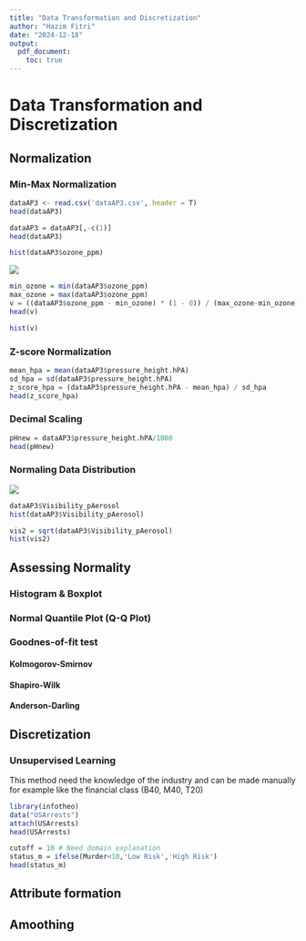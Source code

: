 ```yaml
---
title: "Data Transformation and Discretization"
author: "Hazim Fitri"
date: "2024-12-18"
output:
  pdf_document:
    toc: true
---
```


# Data Transformation and Discretization

## Normalization

### Min-Max Normalization

```r
dataAP3 <- read.csv('dataAP3.csv', header = T)
head(dataAP3)
```

```r
dataAP3 = dataAP3[,-c(1)]
head(dataAP3)
```

```r
hist(dataAP3$ozone_ppm)
```

![](images/clipboard-1994882794.png)

```r
min_ozone = min(dataAP3$ozone_ppm)
max_ozone = max(dataAP3$ozone_ppm)
v = ((dataAP3$ozone_ppm - min_ozone) * (1 - 0)) / (max_ozone-min_ozone)
head(v)
```

```r
hist(v)
```

### Z-score Normalization

```r
mean_hpa = mean(dataAP3$pressure_height.hPA)
sd_hpa = sd(dataAP3$pressure_height.hPA)
z_score_hpa = (dataAP3$pressure_height.hPA - mean_hpa) / sd_hpa
head(z_score_hpa)
```

### Decimal Scaling

```r
pHnew = dataAP3$pressure_height.hPA/1000
head(pHnew)
```

### Normaling Data Distribution

![](images/clipboard-1257089873.png)

```r
dataAP3$Visibility_pAerosol
hist(dataAP3$Visibility_pAerosol)
```

```r
vis2 = sqrt(dataAP3$Visibility_pAerosol)
hist(vis2)
```

## Assessing Normality

### Histogram & Boxplot

### Normal Quantile Plot (Q-Q Plot)

### Goodnes-of-fit test

#### Kolmogorov-Smirnov

#### Shapiro-Wilk

#### Anderson-Darling

## Discretization

### Unsupervised Learning

This method need the knowledge of the industry and can be made manually for example like the financial class (B40, M40, T20)

```r
library(infotheo)
data("USArrests")
attach(USArrests)
head(USArrests)
```

```r
cutoff = 10 # Need domain explanation
status_m = ifelse(Murder<10,'Low Risk','High Risk')
head(status_m)
```

## Attribute formation

## Amoothing
